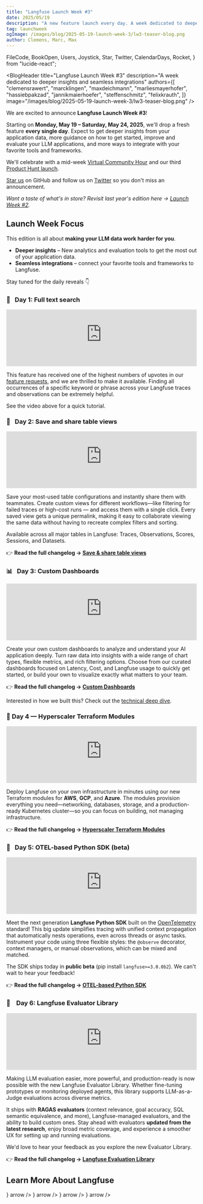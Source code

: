 ```yaml
---
title: "Langfuse Launch Week #3"
date: 2025/05/19
description: "A new feature launch every day. A week dedicated to deeper insights and seamless integrations."
tag: launchweek
ogImage: /images/blog/2025-05-19-launch-week-3/lw3-teaser-blog.png
author: Clemens, Marc, Max
---
```


  FileCode,
  BookOpen,
  Users,
  Joystick,
  Star,
  Twitter,
  CalendarDays,
  Rocket,
} from "lucide-react";

<BlogHeader
  title="Langfuse Launch Week #3"
  description="A week dedicated to deeper insights and seamless integrations"
  authors={[
    "clemensrawert",
    "marcklingen",
    "maxdeichmann",
    "marliesmayerhofer",
    "hassiebpakzad",
    "jannikmaierhoefer",
    "steffenschmitz",
    "felixkrauth",
  ]}
  image="/images/blog/2025-05-19-launch-week-3/lw3-teaser-blog.png"
/>

We are excited to announce **Langfuse Launch Week #3**!

Starting on **Monday, May 19&nbsp;–&nbsp;Saturday, May&nbsp;24, 2025**, we'll drop a fresh feature **every single day**. Expect to get deeper insights from your application data, more guidance on how to get started, improve and evaluate your LLM applications, and more ways to integrate with your favorite tools and frameworks.

We'll celebrate with a mid-week [Virtual Community Hour](https://lu.ma/1q57o5ok) and our third [Product Hunt launch](/ph).

[Star us](https://github.com/langfuse/langfuse/) on GitHub and follow us on [Twitter](https://x.com/langfuse) so you don't miss an announcement.

_Want a taste of what's in store? Revisit last year's edition here → [Launch Week&nbsp;#2](/blog/2024-11-17-launch-week-2)._

## Launch Week Focus

This edition is all about **making your LLM data work harder for you**.

- **Deeper insights** – New analytics and evaluation tools to get the most out of your application data.
- **Seamless integrations** – connect your favorite tools and frameworks to Langfuse.

Stay tuned for the daily reveals 👇

<Steps>

### 🔎&nbsp;&nbsp;&nbsp;Day&nbsp;1: Full text search

<iframe
  width="100%"
  src="https://www.youtube-nocookie.com/embed/9gPDNtQj1uU"
  title="Full Text Search Tutorial"
  frameBorder="0"
  allow="accelerometer; autoplay; clipboard-write; encrypted-media; gyroscope; picture-in-picture"
  className="aspect-video rounded border mt-6"
  allowFullScreen
></iframe>

This feature has received one of the highest numbers of upvotes in our [feature requests](https://github.com/orgs/langfuse/discussions/939), and we are thrilled to make it available. Finding all occurrences of a specific keyword or phrase across your Langfuse traces and observations can be extremely helpful.

See the video above for a quick tutorial.

### 📌&nbsp;&nbsp;&nbsp;Day&nbsp;2: Save and share table views

<iframe
  width="100%"
  src="https://www.youtube-nocookie.com/embed/KOZ5qUFpw80"
  title="Saved Table Views Tutorial"
  frameBorder="0"
  allow="accelerometer; autoplay; clipboard-write; encrypted-media; gyroscope; picture-in-picture"
  className="aspect-video rounded border mt-6"
  allowFullScreen
></iframe>

Save your most-used table configurations and instantly share them with teammates. Create custom views for different workflows—like filtering for failed traces or high-cost runs — and access them with a single click. Every saved view gets a unique permalink, making it easy to collaborate viewing the same data without having to recreate complex filters and sorting.

Available across all major tables in Langfuse: Traces, Observations, Scores, Sessions, and Datasets.

👉 **Read the full changelog → [Save & share table views](/changelog/2025-05-20-save-table-views)**

### 📊&nbsp;&nbsp;&nbsp;Day&nbsp;3: Custom Dashboards

<iframe
  width="100%"
  src="https://www.youtube-nocookie.com/embed/z6g9xmciaBE"
  title="Custom Dashboards"
  frameBorder="0"
  allow="accelerometer; autoplay; clipboard-write; encrypted-media; gyroscope; picture-in-picture"
  className="aspect-video rounded border mt-6"
  allowFullScreen
></iframe>

Create your own custom dashboards to analyze and understand your AI application deeply.
Turn raw data into insights with a wide range of chart types, flexible metrics, and rich filtering options.
Choose from our curated dashboards focused on Latency, Cost, and Langfuse usage to quickly get started, or build your own to visualize exactly what matters to your team.

👉 **Read the full changelog → [Custom Dashboards](/changelog/2025-05-21-custom-dashboards)**

Interested in how we built this? Check out the [technical deep dive](/blog/2025-05-21-customizable-dashboards).

### 🏅 Day 4 — Hyperscaler Terraform Modules

<iframe
  width="100%"
  className="aspect-video rounded border mt-6"
  src="https://www.youtube-nocookie.com/embed/EwMRnknjNxU"
  title="Terraform Modules for AWS, Azure and GCP"
  frameBorder="0"
  allow="accelerometer; autoplay; clipboard-write; encrypted-media; gyroscope; picture-in-picture"
  allowFullScreen
></iframe>

Deploy Langfuse on your own infrastructure in minutes using our new Terraform modules for **AWS**, **GCP**, and **Azure**. The modules provision everything you need—networking, databases, storage, and a production-ready Kubernetes cluster—so you can focus on building, not managing infrastructure.

👉 **Read the full changelog → [Hyperscaler Terraform Modules](/changelog/2025-05-22-terraform-modules)**

### 🔭&nbsp;&nbsp;&nbsp;Day&nbsp;5: OTEL-based Python SDK&nbsp;(beta)

<iframe
  width="100%"
  className="aspect-video rounded border mt-6"
  src="https://www.youtube-nocookie.com/embed/md_TKMmNz28"
  title="OTEL-based Python SDK (beta)"
  frameBorder="0"
  allow="accelerometer; autoplay; clipboard-write; encrypted-media; gyroscope; picture-in-picture"
  allowFullScreen
></iframe>

Meet the next generation **Langfuse Python SDK** built on the [OpenTelemetry](https://opentelemetry.io/) standard! This big update simplifies tracing with unified context propagation that automatically nests operations, even across threads or async tasks. Instrument your code using three flexible styles: the `@observe` decorator, context managers, or manual observations, which can be mixed and matched.

The SDK ships today in **public beta** (pip install `langfuse>=3.0.0b2`). We can't wait to hear your feedback!

👉 **Read the full changelog → [OTEL-based Python SDK](/changelog/2025-05-23-otel-based-python-sdk)**

### 📐 &nbsp;&nbsp;&nbsp;Day&nbsp;6: Langfuse Evaluator Library

<iframe
  width="100%"
  className="aspect-video rounded border mt-6"
  src="https://www.youtube-nocookie.com/embed/KTRz9Tv4CEE"
  title="Langfuse Evaluator Library"
  frameBorder="0"
  allow="accelerometer; autoplay; clipboard-write; encrypted-media; gyroscope; picture-in-picture"
  allowFullScreen
></iframe>

Making LLM evaluation easier, more powerful, and production-ready is now possible with the new Langfuse Evaluator Library. Whether fine-tuning prototypes or monitoring deployed agents, this library supports LLM-as-a-Judge evaluations across diverse metrics.

It ships with **RAGAS evaluators** (context relevance, goal accuracy, SQL semantic equivalence, and more), Langfuse-managed evaluators, and the ability to build custom ones. Stay ahead with evaluators **updated from the latest research**, enjoy broad metric coverage, and experience a smoother UX for setting up and running evaluations.

We'd love to hear your feedback as you explore the new Evaluator Library.

👉 **Read the full changelog → [Langfuse Evaluation Library](/changelog/2025-05-24-langfuse-evaluator-library)**

</Steps>

## Learn More About Langfuse

<Cards num={2} className="gap-6">
  <Cards.Card
    title="Docs"
    href="/docs"
    icon={<BookOpen className="w-6 h-6" />}
    arrow
  />
  <Cards.Card
    title="Quickstart"
    href="/docs/get-started"
    icon={<FileCode className="w-6 h-6" />}
    arrow
  />
  <Cards.Card
    title="Interactive Demo"
    href="/docs/demo"
    icon={<Joystick className="w-6 h-6" />}
    arrow
  />
  <Cards.Card
    title="About Us"
    href="/about"
    icon={<Users className="w-6 h-6" />}
    arrow
  />
</Cards>
